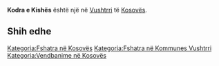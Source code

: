 {{Fshat në 
 | Emri                = Kodra e Kishës
 | EmriAlt                = 
 | NAME_SHORT_FORM=      
 | NAME_GENERIC=      Kodra
 | NAME_SORT_NAME_RO=      KODRAEKISHES
 | FULL_NAME_RO = Kodra e Kishës
 | FULL_NAME_ND_RO=Kodra e Kishes
 | SORT_NAME_RG=KISHES KODRAE
 | FULL_NAME_RG=Kishës, Kodra e
 | FULL_NAME_ND_RG=Kishes, Kodra e
 | SRP_NAME_SHORT_FORM=      
 | SRP_NAME_GENERIC=      
 | SRP_NAME_SORT_NAME_RO=      
 | SRP_FULL_NAME_RO = 
 | SRP_FULL_NAME_ND_RO=
 | SRP_SORT_NAME_RG=
 | SRP_FULL_NAME_RG=
 | SRP_FULL_NAME_ND_RG=
 | Emri (Rasa dhanore) = 
 | Figura              = 
 | Shteti              = Kosovo
 | Komuna              = Vushtrri
 | Kodi postar         = 
 | Sipërfaqja          = 

 | Popullsia           = 

 | Regj. i popullsisë  = 
 | Dend. e popullsisë  = 
 | Faqja zyrtare       = 
 <!--- Koordinatat ----> 
 | Gjerësia            = 42.882744
 | Gjatësia            = 21.000993
 | Lartësia            = 
}}
'''Kodra e Kishës''' është një [[]] në [[Vushtrri]] të [[Kosovës]].

<!-- == Gjeografia == -->
<!-- == Historia == -->
<!-- == Demografia == -->
== Shih edhe ==
{{Komuna Vushtrri}}
{{Kosovo-Administrata-Cung}}

[[Kategoria:Fshatra në Kosovës]]
[[Kategoria:Fshatra në Kommunes Vushtrri]]
[[Kategoria:Vendbanime në Kosovës]]